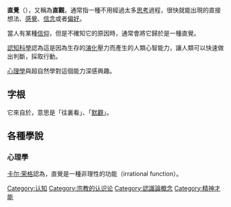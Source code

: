 '''直覺'''（{{lang-en|intuition}}），又稱為'''直觀'''，通常指一種不用經過太多[[思考|思考]]過程，很快就能出現的直接想法、[[感覺|感覺]]、[[信念|信念]]或者[[偏好|偏好]]。

當人有某種[[信仰|信仰]]，但是不確知它的原因時，通常會將它歸於是一種直覺。

[[認知科學|認知科學]]認為這是因為生存的[[演化|演化]]壓力而產生的人類心智能力，讓人類可以快速做出判斷，採取行動。

[[心理學|心理學]]與超自然學對這個能力深感興趣。

==字根==
它來自於{{lang-la|intueri}}，意思是「往裏看」、「[[默觀|默觀]]」。

==各種學說==
===心理學===
[[卡尔·荣格|卡尔·荣格]]認為，直覺是一種非理性的功能（irrational function）。
{{Authority control}}
{{DEFAULTSORT:Intuition}}
[[Category:认知|Category:认知]]
[[Category:宗教的认识论|Category:宗教的认识论]]
[[Category:認識論概念|Category:認識論概念]]
[[Category:精神才能|Category:精神才能]]